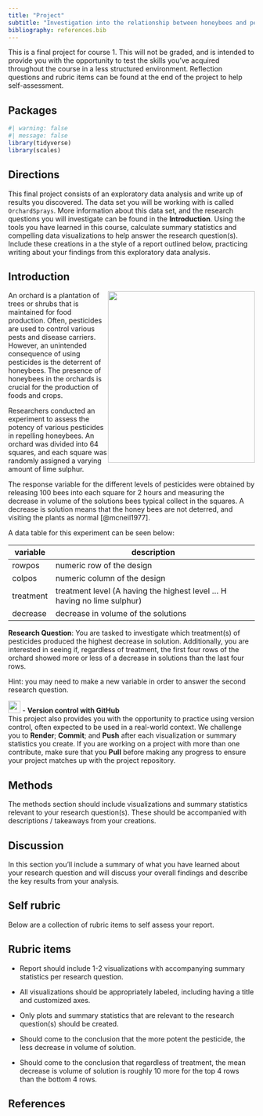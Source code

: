 ```yaml
---
title: "Project"
subtitle: "Investigation into the relationship between honeybees and pesticides on orchards"
bibliography: references.bib
---
```


::: callout-important
This is a final project for course 1. This will not be graded, and is intended to provide you with the opportunity to test the skills you've acquired throughout the course in a less structured environment. Reflection questions and rubric items can be found at the end of the project to help self-assessment.
:::

## Packages 

```r
#| warning: false
#| message: false
library(tidyverse)
library(scales)
```


## Directions

This final project consists of an exploratory data analysis and write up of results you discovered. The data set you will be working with is called `OrchardSprays`. More information about this data set, and the research questions you will investigate can be found in the **Introduction**. Using the tools you have learned in this course, calculate summary statistics and compelling data visualizations to help answer the research question(s). Include these creations in a the style of a report outlined below, practicing writing about your findings from this exploratory data analysis.

## Introduction

![](images/orchard.jpg){style="float: right;" fig-align="center" width="300" height="350"}

An orchard is a plantation of trees or shrubs that is maintained for food production. Often, pesticides are used to control various pests and disease carriers. However, an unintended consequence of using pesticides is the deterrent of honeybees. The presence of honeybees in the orchards is crucial for the production of foods and crops.

Researchers conducted an experiment to assess the potency of various pesticides in repelling honeybees. An orchard was divided into 64 squares, and each square was randomly assigned a varying amount of lime sulphur. 

The response variable for the different levels of pesticides were obtained by releasing 100 bees into each square for 2 hours and measuring the decrease in volume of the solutions bees typical collect in the squares. A decrease is solution means that the honey bees are not deterred, and visiting the plants as normal [@mcneil1977]. 

A data table for this experiment can be seen below:

| variable  | description                                                               |
|-----------|---------------------------------------------------------------------------|
| rowpos    | numeric row of the design                                                 |
| colpos    | numeric column of the design                                              |
| treatment | treatment level (A having the highest level ... H having no lime sulphur) |
| decrease  | decrease in volume of the solutions                                       |

**Research Question**: You are tasked to investigate which treatment(s) of pesticides produced the highest decrease in solution. Additionally, you are interested in seeing if, regardless of treatment, the first four rows of the orchard showed more or less of a decrease in solutions than the last four rows. 

Hint: you may need to make a new variable in order to answer the second research question.

::: callout-important
![](images/github.png){fig-align="left" width="25" height="25"} - **Version control with GitHub** <br>
This project also provides you with the opportunity to practice using version control, often expected to be used in a real-world context. We challenge you to **Render**; **Commit**; and **Push** after each visualization or summary statistics you create. If you are working on a project with more than one contribute, make sure that you **Pull** before making any progress to ensure your project matches up with the project repository.
:::

## Methods 

The methods section should include visualizations and summary statistics relevant to your research question(s). These should be accompanied with descriptions / takeaways from your creations.


## Discussion

In this section you’ll include a summary of what you have learned about your research question and will discuss your overall findings and describe the key results from your analysis.

## Self rubric

Below are a collection of rubric items to self assess your report.

::: {.callout-tip collapse="true"}
## Rubric items

-   Report should include 1-2 visualizations with accompanying summary statistics per research question. 

-   All visualizations should be appropriately labeled, including having a title and customized axes. 

-   Only plots and summary statistics that are relevant to the research question(s) should be created.

-   Should come to the conclusion that the more potent the pesticide, the less decrease in volume of solution. 

-   Should come to the conclusion that regardless of treatment, the mean decrease is volume of solution is roughly 10 more for the top 4 rows than the bottom 4 rows. 
:::

## References
